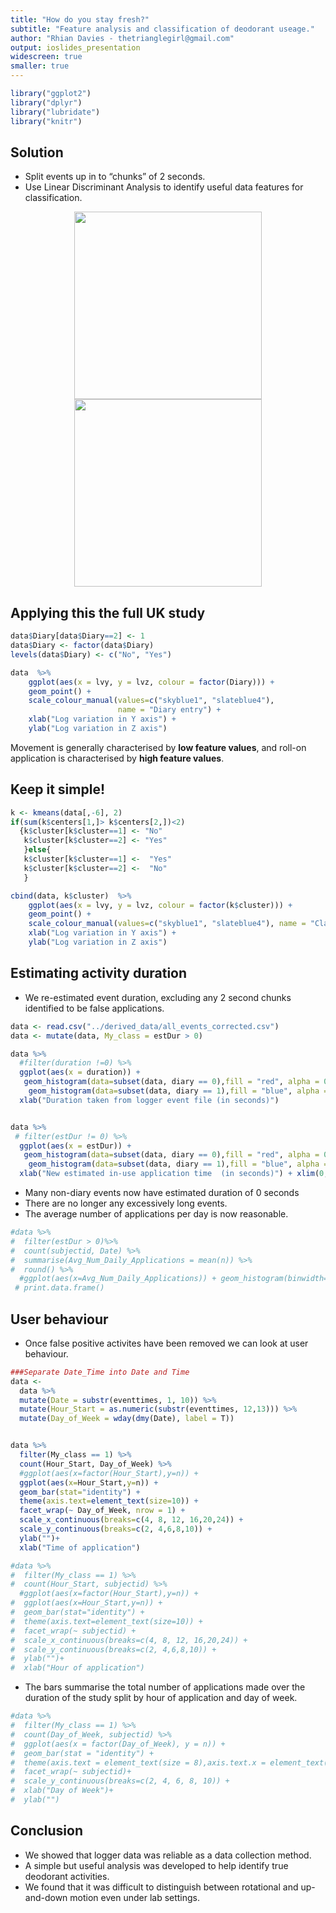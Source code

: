 ```yaml
---
title: "How do you stay fresh?"
subtitle: "Feature analysis and classification of deodorant useage."
author: "Rhian Davies - thetrianglegirl@gmail.com"
output: ioslides_presentation
widescreen: true
smaller: true
---
```


```r
library("ggplot2")
library("dplyr")
library("lubridate")
library("knitr")
```


## Solution

* Split events up in to "chunks" of 2 seconds.
* Use Linear Discriminant Analysis to identify useful data features for classification.

<center><img src="../figures/LDA1_clear.png" style="width: 300px;"/><img src="../figures/LDA2_clear.png" style="width: 300px;"/></center>

## Applying this the full UK study

<!-- In the plot below, each point represents a 2 second window of an event.  --> 

```r
data$Diary[data$Diary==2] <- 1
data$Diary <- factor(data$Diary)
levels(data$Diary) <- c("No", "Yes")

data  %>% 
    ggplot(aes(x = lvy, y = lvz, colour = factor(Diary))) +
    geom_point() +
    scale_colour_manual(values=c("skyblue1", "slateblue4"),
                        name = "Diary entry") +
    xlab("Log variation in Y axis") +
    ylab("Log variation in Z axis") 

```


Movement is generally characterised by **low feature values**, and roll-on application is characterised by **high feature values**. 


## Keep it simple!
<!-- With this insight we can identify likely non-application windows, and remove them from the dataset.

Simple approach: cluster the feature set using k-means. -->

```r
k <- kmeans(data[,-6], 2)
if(sum(k$centers[1,]> k$centers[2,])<2)
  {k$cluster[k$cluster==1] <- "No"
   k$cluster[k$cluster==2] <- "Yes"
   }else{
   k$cluster[k$cluster==1] <-  "Yes"
   k$cluster[k$cluster==2] <-  "No"
   }

cbind(data, k$cluster)  %>% 
    ggplot(aes(x = lvy, y = lvz, colour = factor(k$cluster))) +
    geom_point() +
    scale_colour_manual(values=c("skyblue1", "slateblue4"), name = "Classed as\ntrue event") +
    xlab("Log variation in Y axis") +
    ylab("Log variation in Z axis") 

```

## Estimating activity duration

<!-- Now that non-application windows have been identified, an estimate of of true application duration is made by counting the number of true application windows.-->

* We re-estimated event duration, excluding any 2 second chunks identified to be false applications.

```r
data <- read.csv("../derived_data/all_events_corrected.csv")
data <- mutate(data, My_class = estDur > 0)
```

<!-- Initially the loggers observed `r dim(data)[1]` events across the 30 users. 
 The new duration estimation suggests that `r dim(filter(data,My_class==1))[1]` of these are true application events.-->

<!--Histograms for the duration of product usage for the logger event duration and the estimated true duration time. They have been split into events that correspond with a diary event (purple) and those that don't (red). -->

```r
data %>%
  #filter(duration !=0) %>%
  ggplot(aes(x = duration)) +
   geom_histogram(data=subset(data, diary == 0),fill = "red", alpha = 0.1) +
    geom_histogram(data=subset(data, diary == 1),fill = "blue", alpha = 0.1) +
  xlab("Duration taken from logger event file (in seconds)") 


data %>%
 # filter(estDur != 0) %>%
  ggplot(aes(x = estDur)) +
   geom_histogram(data=subset(data, diary == 0),fill = "red", alpha = 0.1) +
    geom_histogram(data=subset(data, diary == 1),fill = "blue", alpha = 0.1)+
  xlab("New estimated in-use application time  (in seconds)") + xlim(0, 125) 
```


* Many non-diary events now have estimated duration of 0 seconds
* There are no longer any excessively long events. 
* The average number of applications per day is now reasonable.

<!-- Ignoring any events with an estimated duration of 0 seconds, the average number of applications per day for subjects looks quite sensible.-->

```r

#data %>%
#  filter(estDur > 0)%>%
#  count(subjectid, Date) %>%
#  summarise(Avg_Num_Daily_Applications = mean(n)) %>%
#  round() %>%
  #ggplot(aes(x=Avg_Num_Daily_Applications)) + geom_histogram(binwidth=.5)
 # print.data.frame()

```


## User behaviour
<!-- Once we throw away any events with a duration of 0 seconds, we can look at user behaviour across the study. Here, each box represents a subject. The bars summarise the total number of applications made over the duration of the study and as split by hour of application.-->

* Once false positive activites have been removed we can look at user behaviour.

```r
###Separate Date_Time into Date and Time
data <-
  data %>%
  mutate(Date = substr(eventtimes, 1, 10)) %>%
  mutate(Hour_Start = as.numeric(substr(eventtimes, 12,13))) %>%
  mutate(Day_of_Week = wday(dmy(Date), label = T))


data %>%
  filter(My_class == 1) %>%
  count(Hour_Start, Day_of_Week) %>%
  #ggplot(aes(x=factor(Hour_Start),y=n)) +
  ggplot(aes(x=Hour_Start,y=n)) +
  geom_bar(stat="identity") + 
  theme(axis.text=element_text(size=10)) +
  facet_wrap(~ Day_of_Week, nrow = 1) +
  scale_x_continuous(breaks=c(4, 8, 12, 16,20,24)) +
  scale_y_continuous(breaks=c(2, 4,6,8,10)) +
  ylab("")+
  xlab("Time of application")

#data %>%
#  filter(My_class == 1) %>%
#  count(Hour_Start, subjectid) %>%
  #ggplot(aes(x=factor(Hour_Start),y=n)) +
#  ggplot(aes(x=Hour_Start,y=n)) +
#  geom_bar(stat="identity") + 
#  theme(axis.text=element_text(size=10)) +
#  facet_wrap(~ subjectid) +
#  scale_x_continuous(breaks=c(4, 8, 12, 16,20,24)) +
#  scale_y_continuous(breaks=c(2, 4,6,8,10)) +
#  ylab("")+
#  xlab("Hour of application")
```


* The bars summarise the total number of applications made over the duration of the study split by hour of application and day of week.

<!-- similar plot, but this time split across day of week.-->

```r

#data %>%
#  filter(My_class == 1) %>%
#  count(Day_of_Week, subjectid) %>%
#  ggplot(aes(x = factor(Day_of_Week), y = n)) +
#  geom_bar(stat = "identity") + 
#  theme(axis.text = element_text(size = 8),axis.text.x = element_text(angle = 90, hjust = 0, vjust = 0)) +
#  facet_wrap(~ subjectid)+
#  scale_y_continuous(breaks=c(2, 4, 6, 8, 10)) +
#  xlab("Day of Week")+
#  ylab("")
```


## Conclusion

* We showed that logger data was reliable as a data collection method.
* A simple but useful analysis was developed to help identify true deodorant activities.
* We found that it was difficult to distinguish between rotational and up-and-down motion even under lab settings.


